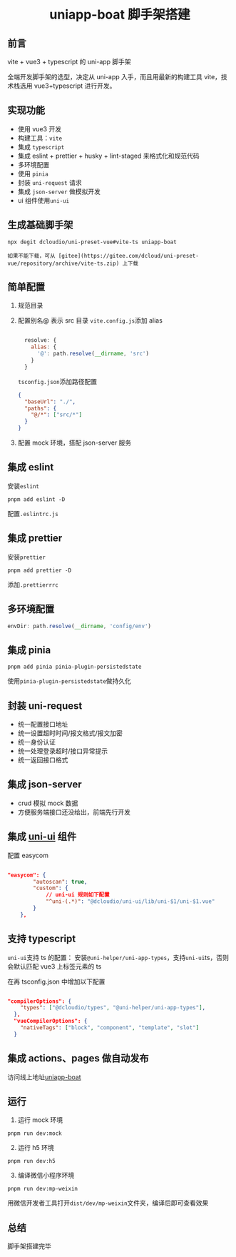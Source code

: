 # <center>uniapp-boat 脚手架搭建</center>

## 前言

vite + vue3 + typescript 的 uni-app 脚手架

全端开发脚手架的选型，决定从 uni-app 入手，而且用最新的构建工具 vite，技术栈选用 vue3+typescript 进行开发。

## 实现功能

- 使用 vue3 开发
- 构建工具：`vite`
- 集成 `typescript`
- 集成 eslint + prettier + husky + lint-staged 来格式化和规范代码
- 多环境配置
- 使用 `pinia`
- 封装 `uni-request` 请求
- 集成 `json-server` 做模拟开发
- ui 组件使用`uni-ui`

## 生成基础脚手架

    npx degit dcloudio/uni-preset-vue#vite-ts uniapp-boat

    如果不能下载，可从 [gitee](https://gitee.com/dcloud/uni-preset-vue/repository/archive/vite-ts.zip) 上下载

## 简单配置

1. 规范目录

2. 配置别名@ 表示 src 目录
   `vite.config.js`添加 alias

   ```js

     resolve: {
       alias: {
         '@': path.resolve(__dirname, 'src')
       }
     }

   ```

   `tsconfig.json`添加路径配置

   ```json
   {
     "baseUrl": "./",
     "paths": {
       "@/*": ["src/*"]
     }
   }
   ```

3. 配置 mock 环境，搭配 json-server 服务

## 集成 eslint

安装`eslint`

`pnpm add eslint -D`

配置`.eslintrc.js`

## 集成 prettier

安装`prettier`

`pnpm add prettier -D`

添加`.prettierrrc`

## 多环境配置

```js
envDir: path.resolve(__dirname, 'config/env')
```

## 集成 pinia

`pnpm add pinia pinia-plugin-persistedstate`

使用`pinia-plugin-persistedstate`做持久化

## 封装 uni-request

- 统一配置接口地址
- 统一设置超时时间/报文格式/报文加密
- 统一身份认证
- 统一处理登录超时/接口异常提示
- 统一返回接口格式

## 集成 json-server

- crud 模拟 mock 数据
- 方便服务端接口还没给出，前端先行开发

## 集成 [uni-ui](https://uniapp.dcloud.net.cn/component/uniui/uni-ui.html) 组件

配置 easycom

```json

"easycom": {
		"autoscan": true,
		"custom": {
			// uni-ui 规则如下配置
			"^uni-(.*)": "@dcloudio/uni-ui/lib/uni-$1/uni-$1.vue"
		}
	},
```

## 支持 typescript

`uni-ui`支持 ts 的配置：
安装`@uni-helper/uni-app-types`，支持`uni-ui`ts，否则会默认匹配 vue3 上标签元素的 ts

在再 tsconfig.json 中增加以下配置

```json

"compilerOptions": {
    "types": ["@dcloudio/types", "@uni-helper/uni-app-types"],
  },
  "vueCompilerOptions": {
    "nativeTags": ["block", "component", "template", "slot"]
  }
```

## 集成 actions、pages 做自动发布

访问线上地址[uniapp-boat](https://yaolx.github.io/uniapp-boat/)

## 运行

1. 运行 mock 环境

`pnpm run dev:mock`

2. 运行 h5 环境

`pnpm run dev:h5`

3. 编译微信小程序环境

`pnpm run dev:mp-weixin`

用微信开发者工具打开`dist/dev/mp-weixin`文件夹，编译后即可查看效果

## 总结

脚手架搭建完毕

